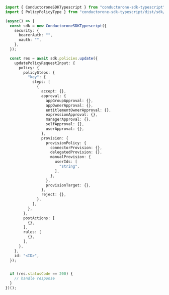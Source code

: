 ```typescript Update.ts
import { ConductoroneSDKTypescript } from "conductorone-sdk-typescript";
import { PolicyPolicyType } from "conductorone-sdk-typescript/dist/sdk/models/shared";

(async() => {
  const sdk = new ConductoroneSDKTypescript({
    security: {
      bearerAuth: "",
      oauth: "",
    },
  });

  const res = await sdk.policies.update({
    updatePolicyRequestInput: {
      policy: {
        policySteps: {
          "key": {
            steps: [
              {
                accept: {},
                approval: {
                  appGroupApproval: {},
                  appOwnerApproval: {},
                  entitlementOwnerApproval: {},
                  expressionApproval: {},
                  managerApproval: {},
                  selfApproval: {},
                  userApproval: {},
                },
                provision: {
                  provisionPolicy: {
                    connectorProvision: {},
                    delegatedProvision: {},
                    manualProvision: {
                      userIds: [
                        "string",
                      ],
                    },
                  },
                  provisionTarget: {},
                },
                reject: {},
              },
            ],
          },
        },
        postActions: [
          {},
        ],
        rules: [
          {},
        ],
      },
    },
    id: "<ID>",
  });


  if (res.statusCode == 200) {
    // handle response
  }
})();
```

